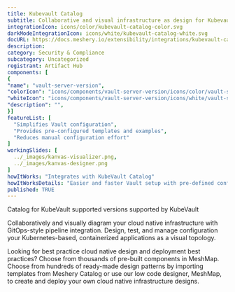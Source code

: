 ```yaml
---
title: Kubevault Catalog
subtitle: Collaborative and visual infrastructure as design for Kubevault Catalog
integrationIcon: icons/color/kubevault-catalog-color.svg
darkModeIntegrationIcon: icons/white/kubevault-catalog-white.svg
docURL: https://docs.meshery.io/extensibility/integrations/kubevault-catalog
description: 
category: Security & Compliance
subcategory: Uncategorized
registrant: Artifact Hub
components: [
{
"name": "vault-server-version",
"colorIcon": "icons/components/vault-server-version/icons/color/vault-server-version-color.svg",
"whiteIcon": "icons/components/vault-server-version/icons/white/vault-server-version-white.svg",
"description": "",
}]
featureList: [
  "Simplifies Vault configuration",
  "Provides pre-configured templates and examples",
  "Reduces manual configuration effort"
]
workingSlides: [
  ../_images/kanvas-visualizer.png,
  ../_images/kanvas-designer.png
]
howItWorks: "Integrates with KubeVault Catalog"
howItWorksDetails: "Easier and faster Vault setup with pre-defined configurations"
published: TRUE
---
```

<p>
Catalog for KubeVault supported versions supported by KubeVault
</p>
<p>
    Collaboratively and visually diagram your cloud native infrastructure with GitOps-style pipeline integration. Design, test, and manage configuration your Kubernetes-based, containerized applications as a visual topology.
</p>
<p>
    Looking for best practice cloud native design and deployment best practices? Choose from thousands of pre-built components in MeshMap. Choose from hundreds of ready-made design patterns by importing templates from Meshery Catalog or use our low code designer, MeshMap, to create and deploy your own cloud native infrastructure designs.
</p>
